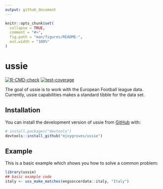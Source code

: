 ```yaml
---
output: github_document
---
```


<!-- README.md is generated from README.Rmd. Please edit that file -->

```r
knitr::opts_chunk$set(
  collapse = TRUE,
  comment = "#>",
  fig.path = "man/figures/README-",
  out.width = "100%"
)
```

# ussie

<!-- badges: start -->
[![R-CMD-check](https://github.com/mjoygroves/ussie/actions/workflows/R-CMD-check.yaml/badge.svg)](https://github.com/mjoygroves/ussie/actions/workflows/R-CMD-check.yaml)
[![test-coverage](https://github.com/mjoygroves/ussie/actions/workflows/test-coverage.yaml/badge.svg)](https://github.com/mjoygroves/ussie/actions/workflows/test-coverage.yaml)
<!-- badges: end -->

The goal of ussie is to work with the European Football league data. Currently, ussie capabilities makes a standard tibble for the data set.

## Installation

You can install the development version of ussie from [GitHub](https://github.com/) with:

``` r
# install.packages("devtools")
devtools::install_github("mjoygroves/ussie")
```

## Example

This is a basic example which shows you how to solve a common problem:

```r
library(ussie)
## basic example code
italy <- uss_make_matches(engsoccerdata::italy, "Italy")
```
